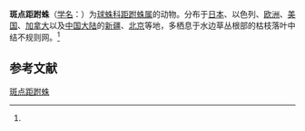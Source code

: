 {{Speciesbox
| name = 斑点距跗蛛
| status = 
| status_system = 
| image = 
| genus = Crustulina
| species = sticta
| authority = (O. P. -Cambridge, 1861)<ref name='id13009'>{{cite web| url =http://www.bioinfo.cn/db05/BjdwSpecies.php?action=view&id=13009| title =斑点距跗蛛| work =《中国动物物种编目数据库》| publisher =中国科学院微生物研究所| author =中国科学院动物研究所| accessdate =2009-04-28| deadurl =yes| archiveurl =https://web.archive.org/web/20160305020126/http://www.bioinfo.cn/db05/BjdwSpecies.php?action=view&id=13009| archivedate =2016-03-05}}</ref>
}}

'''斑点距跗蛛'''（[[学名|学名]]：{{lang|la|''Crustulina sticta''}}）为[[球蛛科|球蛛科]][[距跗蛛属|距跗蛛属]]的动物。分布于[[日本|日本]]、以色列、[[欧洲|欧洲]]、[[美国|美国]]、[[加拿大|加拿大]]以及[[中国大陆|中国大陆]]的[[新疆|新疆]]、[[北京|北京]]等地，多栖息于水边草丛根部的枯枝落叶中结不规则网。<ref name='id13009'/>

== 参考文献 ==
{{reflist}}

{{Wikispecies|Crustulina sticta}}
{{Taxonbar|from=Q2258586}}

[[Category:距跗蛛属|斑点距跗蛛]]


{{蜘蛛小作品}}